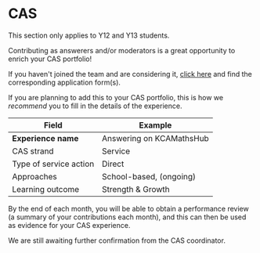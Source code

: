 # CAS

This section only applies to Y12 and Y13 students.

Contributing as answerers and/or moderators is a great opportunity to enrich your CAS portfolio!

If you haven't joined the team and are considering it, [click here](/docs/guide/your-role) and find the corresponding application form(s).

If you are planning to add this to your CAS portfolio, this is how we _recommend_ you to fill in the details of the experience.

| Field                  | Example                  |
| ---------------------- | ------------------------ |
| **Experience name**    | Answering on KCAMathsHub |
| CAS strand             | Service                  |
| Type of service action | Direct                   |
| Approaches             | School-based, (ongoing)  |
| Learning outcome       | Strength & Growth        |

By the end of each month, you will be able to obtain a performance review (a summary of your contributions each month), and this can then be used as evidence for your CAS experience.

We are still awaiting further confirmation from the CAS coordinator.
